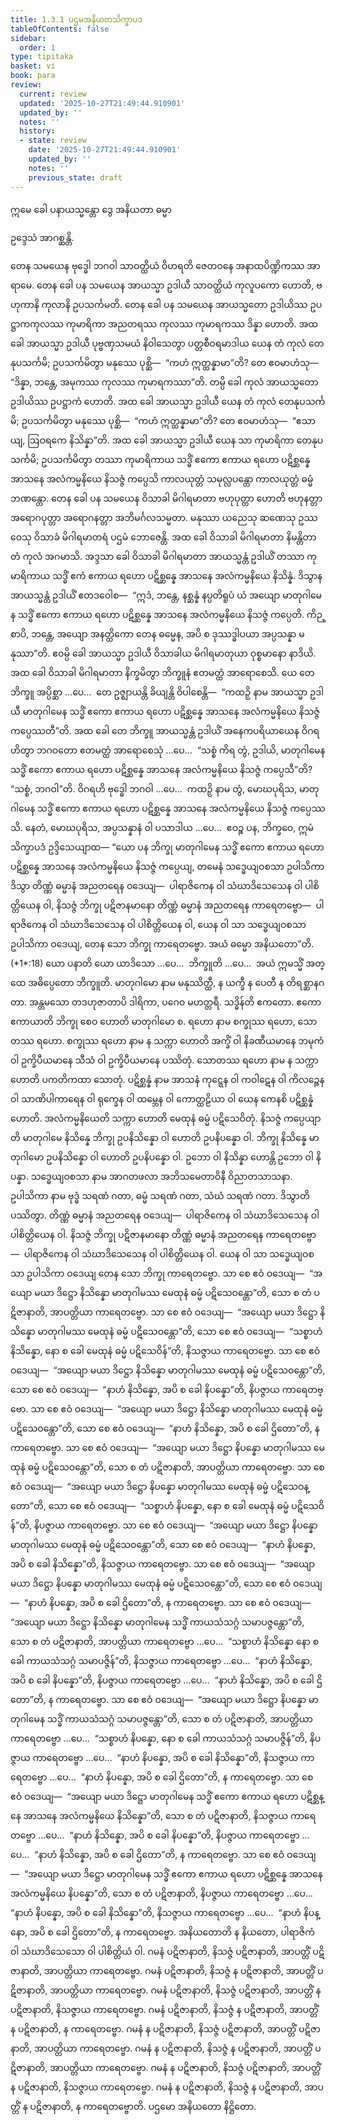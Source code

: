 ```yaml
---
title: 1.3.1 ပဌမအနိယတသိက္ခာပဒ
tableOfContents: false
sidebar:
  order: 1
type: tipitaka
basket: vi
book: para
review:
  current: review
  updated: '2025-10-27T21:49:44.910901'
  updated_by: ''
  notes: ''
  history:
  - state: review
    date: '2025-10-27T21:49:44.910901'
    updated_by: ''
    notes: ''
    previous_state: draft
---
```



<ReviewStatus review={frontmatter.review} showDetails={true} />

<HypothesisAnnotation frontmatter={frontmatter} />

<DynamicBreadcrumb />


<Paragraph number="1802" type="center" book="para">
ဣမေ ခေါ ပနာယသ္မန္တော ဒွေ အနိယတာ ဓမ္မာ

  
ဥဒ္ဒေသံ အာဂစ္ဆန္တိ.


</Paragraph>

<Division number="443" book="para" e="ch" v="1" p="285">

<Paragraph number="1803" book="para">
တေန သမယေန ဗုဒ္ဓေါ ဘဂဝါ သာဝတ္ထိယံ ဝိဟရတိ ဇေတဝနေ အနာထပိဏ္ဍိကဿ အာရာမေ. တေန ခေါ ပန သမယေန အာယသ္မာ ဥဒါယီ သာဝတ္ထိယံ ကုလူပကော ဟောတိ, ဗဟုကာနိ ကုလာနိ ဥပသင်္ကမတိ. တေန ခေါ ပန သမယေန အာယသ္မတော ဥဒါယိဿ ဥပဋ္ဌာကကုလဿ ကုမာရိကာ အညတရဿ ကုလဿ ကုမာရကဿ ဒိန္နာ ဟောတိ. အထ ခေါ အာယသ္မာ ဥဒါယီ ပုဗ္ဗဏှသမယံ နိဝါသေတွာ ပတ္တစီဝရမာဒါယ ယေန တံ ကုလံ တေနုပသင်္ကမိ; ဥပသင်္ကမိတွာ မနုဿေ ပုစ္ဆိ—  “ကဟံ ဣတ္ထန္နာမာ”တိ? တေ ဧဝမာဟံသု—  “ဒိန္နာ, ဘန္တေ, အမုကဿ ကုလဿ ကုမာရကဿာ”တိ. တမ္ပိ ခေါ ကုလံ အာယသ္မတော ဥဒါယိဿ ဥပဋ္ဌာကံ ဟောတိ. အထ ခေါ အာယသ္မာ ဥဒါယီ ယေန တံ ကုလံ တေနုပသင်္ကမိ; ဥပသင်္ကမိတွာ မနုဿေ ပုစ္ဆိ—  “ကဟံ ဣတ္ထန္နာမာ”တိ? တေ ဧဝမာဟံသု—  “ဧသာယျ, ဩဝရကေ နိသိန္နာ”တိ. အထ ခေါ အာယသ္မာ ဥဒါယီ ယေန သာ ကုမာရိကာ တေနုပသင်္ကမိ; ဥပသင်္ကမိတွာ တဿာ ကုမာရိကာယ သဒ္ဓိံ ဧကော ဧကာယ ရဟော ပဋိစ္ဆန္နေ အာသနေ အလံကမ္မနိယေ နိသဇ္ဇံ ကပ္ပေသိ ကာလယုတ္တံ သမုလ္လပန္တော ကာလယုတ္တံ ဓမ္မံ ဘဏန္တော.
</Paragraph>

<Paragraph number="1804" book="para">
တေန ခေါ ပန သမယေန ဝိသာခါ မိဂါရမာတာ ဗဟုပုတ္တာ ဟောတိ ဗဟုနတ္တာ အရောဂပုတ္တာ အရောဂနတ္တာ အဘိမင်္ဂလသမ္မတာ. မနုဿာ ယညေသု ဆဏေသု ဥဿဝေသု ဝိသာခံ မိဂါရမာတရံ ပဌမံ ဘောဇေန္တိ. အထ ခေါ ဝိသာခါ မိဂါရမာတာ နိမန္တိတာ တံ ကုလံ အဂမာသိ. အဒ္ဒသာ ခေါ ဝိသာခါ မိဂါရမာတာ အာယသ္မန္တံ ဥဒါယိံ တဿာ ကုမာရိကာယ သဒ္ဓိံ ဧကံ ဧကာယ ရဟော ပဋိစ္ဆန္နေ အာသနေ အလံကမ္မနိယေ နိသိန္နံ. ဒိသွာန အာယသ္မန္တံ ဥဒါယိံ ဧတဒဝေါစ—  “ဣဒံ, ဘန္တေ, နစ္ဆန္နံ နပ္ပတိရူပံ ယံ အယျော မာတုဂါမေန သဒ္ဓိံ ဧကော ဧကာယ ရဟော ပဋိစ္ဆန္နေ အာသနေ အလံကမ္မနိယေ နိသဇ္ဇံ ကပ္ပေတိ. ကိဉ္စာပိ, ဘန္တေ, အယျော အနတ္ထိကော တေန ဓမ္မေန, အပိ စ ဒုဿဒ္ဓါပယာ အပ္ပသန္နာ မနုဿာ”တိ. ဧဝမ္ပိ ခေါ အာယသ္မာ ဥဒါယီ ဝိသာခါယ မိဂါရမာတုယာ ဝုစ္စမာနော နာဒိယိ. အထ ခေါ ဝိသာခါ မိဂါရမာတာ နိက္ခမိတွာ ဘိက္ခူနံ ဧတမတ္ထံ အာရောစေသိ. ယေ တေ ဘိက္ခူ အပ္ပိစ္ဆာ …ပေ…  တေ ဥဇ္ဈာယန္တိ ခိယျန္တိ ဝိပါစေန္တိ—  “ကထဉှိ နာမ အာယသ္မာ ဥဒါယီ မာတုဂါမေန သဒ္ဓိံ ဧကော ဧကာယ ရဟော ပဋိစ္ဆန္နေ အာသနေ အလံကမ္မနိယေ နိသဇ္ဇံ ကပ္ပေဿတီ”တိ.
</Paragraph>

<Paragraph number="1805" book="para">
အထ ခေါ တေ ဘိက္ခူ အာယသ္မန္တံ ဥဒါယိံ အနေကပရိယာယေန ဝိဂရဟိတွာ ဘဂဝတော ဧတမတ္ထံ အာရောစေသုံ …ပေ…  “သစ္စံ ကိရ တွံ, ဥဒါယိ, မာတုဂါမေန သဒ္ဓိံ ဧကော ဧကာယ ရဟော ပဋိစ္ဆန္နေ အာသနေ အလံကမ္မနိယေ နိသဇ္ဇံ ကပ္ပေသီ”တိ? “သစ္စံ, ဘဂဝါ”တိ. ဝိဂရဟိ ဗုဒ္ဓေါ ဘဂဝါ …ပေ…  ကထဉှိ နာမ တွံ, မောဃပုရိသ, မာတုဂါမေန သဒ္ဓိံ ဧကော ဧကာယ ရဟော ပဋိစ္ဆန္နေ အာသနေ အလံကမ္မနိယေ နိသဇ္ဇံ ကပ္ပေဿသိ. နေတံ, မောဃပုရိသ, အပ္ပသန္နာနံ ဝါ ပသာဒါယ …ပေ…  ဧဝဉ္စ ပန, ဘိက္ခဝေ, ဣမံ သိက္ခာပဒံ ဥဒ္ဒိသေယျာထ—
</Paragraph>

</Division>
<Division number="444" book="para" e="ch" v="1" p="286">

<Paragraph number="1806" book="para">
<Emphasis>“ယော ပန ဘိက္ခု မာတုဂါမေန သဒ္ဓိံ ဧကော ဧကာယ ရဟော ပဋိစ္ဆန္နေ အာသနေ အလံကမ္မနိယေ နိသဇ္ဇံ ကပ္ပေယျ, တမေနံ သဒ္ဓေယျဝစသာ ဥပါသိကာ ဒိသွာ တိဏ္ဏံ ဓမ္မာနံ အညတရေန ဝဒေယျ—  ပါရာဇိကေန ဝါ သံဃာဒိသေသေန ဝါ ပါစိတ္တိယေန ဝါ, နိသဇ္ဇံ ဘိက္ခု ပဋိဇာနမာနော တိဏ္ဏံ ဓမ္မာနံ အညတရေန ကာရေတဗ္ဗော—  ပါရာဇိကေန ဝါ သံဃာဒိသေသေန ဝါ ပါစိတ္တိယေန ဝါ, ယေန ဝါ သာ သဒ္ဓေယျဝစသာ ဥပါသိကာ ဝဒေယျ, တေန သော ဘိက္ခု ကာရေတဗ္ဗော. အယံ ဓမ္မော အနိယတော”</Emphasis>တိ. (*1*:<Emphasis>18</Emphasis>)
</Paragraph>

</Division>
<Division number="445" book="para" e="ch" v="1" p="286">

<Paragraph number="1807" book="para">
<Emphasis>ယော ပနာ</Emphasis>တိ ယော ယာဒိသော …ပေ…  <Emphasis>ဘိက္ခူ</Emphasis>တိ …ပေ…  အယံ ဣမသ္မိံ အတ္ထေ အဓိပ္ပေတော ဘိက္ခူတိ.
</Paragraph>

<Paragraph number="1808" book="para">
<Emphasis>မာတုဂါမော</Emphasis> နာမ မနုဿိတ္ထီ, န ယက္ခီ န ပေတီ န တိရစ္ဆာနဂတာ. အန္တမသော တဒဟုဇာတာပိ ဒါရိကာ, ပဂေဝ မဟတ္တရီ.
</Paragraph>

<Paragraph number="1809" book="para">
<Emphasis>သဒ္ဓိန်</Emphasis>တိ ဧကတော.
</Paragraph>

<Paragraph number="1810" book="para">
<Emphasis>ဧကော ဧကာယာ</Emphasis>တိ ဘိက္ခု စေဝ ဟောတိ မာတုဂါမော စ.
</Paragraph>

<Paragraph number="1811" book="para">
<Emphasis>ရဟော</Emphasis> နာမ စက္ခုဿ ရဟော, သောတဿ ရဟော. <Emphasis>စက္ခုဿ ရဟော</Emphasis> နာမ န သက္ကာ ဟောတိ အက္ခိံ ဝါ နိခဏီယမာနေ ဘမုကံ ဝါ ဥက္ခိပီယမာနေ သီသံ ဝါ ဥက္ခိပီယမာနေ ပဿိတုံ. <Emphasis>သောတဿ ရဟော</Emphasis> နာမ န သက္ကာ ဟောတိ ပကတိကထာ သောတုံ.
</Paragraph>

<Paragraph number="1812" book="para">
<Emphasis>ပဋိစ္ဆန္နံ</Emphasis> နာမ အာသနံ ကုဋ္ဋေန ဝါ ကဝါဋေန ဝါ ကိလဉ္ဇေန ဝါ သာဏိပါကာရေန ဝါ ရုက္ခေန ဝါ ထမ္ဘေန ဝါ ကောတ္ထဠိယာ ဝါ ယေန ကေနစိ ပဋိစ္ဆန္နံ ဟောတိ.
</Paragraph>

<Paragraph number="1813" book="para">
<Emphasis>အလံကမ္မနိယေ</Emphasis>တိ သက္ကာ ဟောတိ မေထုနံ ဓမ္မံ ပဋိသေဝိတုံ.
</Paragraph>

<Paragraph number="1814" book="para">
<Emphasis>နိသဇ္ဇံ ကပ္ပေယျာ</Emphasis>တိ မာတုဂါမေ နိသိန္နေ ဘိက္ခု ဥပနိသိန္နော ဝါ ဟောတိ ဥပနိပန္နော ဝါ. ဘိက္ခု နိသိန္နေ မာတုဂါမော ဥပနိသိန္နော ဝါ ဟောတိ ဥပနိပန္နော ဝါ. ဥဘော ဝါ နိသိန္နာ ဟောန္တိ ဥဘော ဝါ နိပန္နာ.
</Paragraph>

<Paragraph number="1815" book="para">
<Emphasis>သဒ္ဓေယျဝစသာ</Emphasis> နာမ အာဂတဖလာ အဘိသမေတာဝိနီ ဝိညာတသာသနာ.
</Paragraph>

<Paragraph number="1816" book="para">
<Emphasis>ဥပါသိကာ</Emphasis> နာမ ဗုဒ္ဓံ သရဏံ ဂတာ, ဓမ္မံ သရဏံ ဂတာ, သံဃံ သရဏံ ဂတာ.
</Paragraph>

<Paragraph number="1817" book="para">
<Emphasis>ဒိသွာ</Emphasis>တိ ပဿိတွာ.
</Paragraph>

<Paragraph number="1818" book="para">
တိဏ္ဏံ ဓမ္မာနံ အညတရေန ဝဒေယျ—  ပါရာဇိကေန ဝါ သံဃာဒိသေသေန ဝါ ပါစိတ္တိယေန ဝါ. နိသဇ္ဇံ ဘိက္ခု ပဋိဇာနမာနော တိဏ္ဏံ ဓမ္မာနံ အညတရေန ကာရေတဗ္ဗော—  ပါရာဇိကေန ဝါ သံဃာဒိသေသေန ဝါ ပါစိတ္တိယေန ဝါ. ယေန ဝါ သာ သဒ္ဓေယျဝစသာ ဥပါသိကာ ဝဒေယျ တေန သော ဘိက္ခု ကာရေတဗ္ဗော.
</Paragraph>

</Division>
<Division number="446" book="para" e="ch" v="1" p="287">

<Paragraph number="1819" book="para">
သာ စေ ဧဝံ ဝဒေယျ—  “အယျော မယာ ဒိဋ္ဌော နိသိန္နော မာတုဂါမဿ မေထုနံ ဓမ္မံ ပဋိသေဝန္တော”တိ, သော စ တံ ပဋိဇာနာတိ, အာပတ္တိယာ ကာရေတဗ္ဗော. သာ စေ ဧဝံ ဝဒေယျ—  “အယျော မယာ ဒိဋ္ဌော နိသိန္နော မာတုဂါမဿ မေထုနံ ဓမ္မံ ပဋိသေဝန္တော”တိ, သော စေ ဧဝံ ဝဒေယျ—  “သစ္စာဟံ နိသိန္နော, နော စ ခေါ မေထုနံ ဓမ္မံ ပဋိသေဝိန်”တိ, နိသဇ္ဇာယ ကာရေတဗ္ဗော. သာ စေ ဧဝံ ဝဒေယျ—  “အယျော မယာ ဒိဋ္ဌော နိသိန္နော မာတုဂါမဿ မေထုနံ ဓမ္မံ ပဋိသေဝန္တော”တိ, သော စေ ဧဝံ ဝဒေယျ—  “နာဟံ နိသိန္နော, အပိ စ ခေါ နိပန္နော”တိ, နိပဇ္ဇာယ ကာရေတဗ္ဗော. သာ စေ ဧဝံ ဝဒေယျ—  “အယျော မယာ ဒိဋ္ဌော နိသိန္နော မာတုဂါမဿ မေထုနံ ဓမ္မံ ပဋိသေဝန္တော”တိ, သော စေ ဧဝံ ဝဒေယျ—  “နာဟံ နိသိန္နော, အပိ စ ခေါ ဌိတော”တိ, န ကာရေတဗ္ဗော.
</Paragraph>

</Division>
<Division number="447" book="para" e="ch" v="1" p="288">

<Paragraph number="1820" book="para">
သာ စေ ဧဝံ ဝဒေယျ—  “အယျော မယာ ဒိဋ္ဌော နိပန္နော မာတုဂါမဿ မေထုနံ ဓမ္မံ ပဋိသေဝန္တော”တိ, သော စ တံ ပဋိဇာနာတိ, အာပတ္တိယာ ကာရေတဗ္ဗော. သာ စေ ဧဝံ ဝဒေယျ—  “အယျော မယာ ဒိဋ္ဌော နိပန္နော မာတုဂါမဿ မေထုနံ ဓမ္မံ ပဋိသေဝန္တော”တိ, သော စေ ဧဝံ ဝဒေယျ—  “သစ္စာဟံ နိပန္နော, နော စ ခေါ မေထုနံ ဓမ္မံ ပဋိသေဝိန်”တိ, နိပဇ္ဇာယ ကာရေတဗ္ဗော. သာ စေ ဧဝံ ဝဒေယျ—  “အယျော မယာ ဒိဋ္ဌော နိပန္နော မာတုဂါမဿ မေထုနံ ဓမ္မံ ပဋိသေဝန္တော”တိ, သော စေ ဧဝံ ဝဒေယျ—  “နာဟံ နိပန္နော, အပိ စ ခေါ နိသိန္နော”တိ, နိသဇ္ဇာယ ကာရေတဗ္ဗော. သာ စေ ဧဝံ ဝဒေယျ—  “အယျော မယာ ဒိဋ္ဌော နိပန္နော မာတုဂါမဿ မေထုနံ ဓမ္မံ ပဋိသေဝန္တော”တိ, သော စေ ဧဝံ ဝဒေယျ—  “နာဟံ နိပန္နော, အပိ စ ခေါ ဌိတော”တိ, န ကာရေတဗ္ဗော.
</Paragraph>

</Division>
<Division number="448" book="para" e="ch" v="1" p="288">

<Paragraph number="1821" book="para">
သာ စေ ဧဝံ ဝဒေယျ—  “အယျော မယာ ဒိဋ္ဌော နိသိန္နော မာတုဂါမေန သဒ္ဓိံ ကာယသံသဂ္ဂံ သမာပဇ္ဇန္တော”တိ, သော စ တံ ပဋိဇာနာတိ, အာပတ္တိယာ ကာရေတဗ္ဗော …ပေ…  “သစ္စာဟံ နိသိန္နော နော စ ခေါ ကာယသံသဂ္ဂံ သမာပဇ္ဇိန်”တိ, နိသဇ္ဇာယ ကာရေတဗ္ဗော …ပေ…  “နာဟံ နိသိန္နော, အပိ စ ခေါ နိပန္နော”တိ, နိပဇ္ဇာယ ကာရေတဗ္ဗော …ပေ…  “နာဟံ နိသိန္နော, အပိ စ ခေါ ဌိတော”တိ, န ကာရေတဗ္ဗော.
</Paragraph>

<Paragraph number="1822" book="para">
သာ စေ ဧဝံ ဝဒေယျ—  “အယျော မယာ ဒိဋ္ဌော နိပန္နော မာတုဂါမေန သဒ္ဓိံ ကာယသံသဂ္ဂံ သမာပဇ္ဇန္တော”တိ, သော စ တံ ပဋိဇာနာတိ, အာပတ္တိယာ ကာရေတဗ္ဗော …ပေ…  “သစ္စာဟံ နိပန္နော, နော စ ခေါ ကာယသံသဂ္ဂံ သမာပဇ္ဇိန်”တိ, နိပဇ္ဇာယ ကာရေတဗ္ဗော …ပေ…  “နာဟံ နိပန္နော, အပိ စ ခေါ နိသိန္နော”တိ, နိသဇ္ဇာယ ကာရေတဗ္ဗော …ပေ…  “နာဟံ နိပန္နော, အပိ စ ခေါ ဌိတော”တိ, န ကာရေတဗ္ဗော.
</Paragraph>

</Division>
<Division number="449" book="para" e="ch" v="1" p="288">

<Paragraph number="1823" book="para">
သာ စေ ဧဝံ ဝဒေယျ—  “အယျော မယာ ဒိဋ္ဌော မာတုဂါမေန သဒ္ဓိံ ဧကော ဧကာယ ရဟော ပဋိစ္ဆန္နေ အာသနေ အလံကမ္မနိယေ နိသိန္နော”တိ, သော စ တံ ပဋိဇာနာတိ, နိသဇ္ဇာယ ကာရေတဗ္ဗော …ပေ…  “နာဟံ နိသိန္နော, အပိ စ ခေါ နိပန္နော”တိ, နိပဇ္ဇာယ ကာရေတဗ္ဗော …ပေ…  “နာဟံ နိသိန္နော, အပိ စ ခေါ ဌိတော”တိ, န ကာရေတဗ္ဗော.
</Paragraph>

</Division>
<Division number="450" book="para" e="ch" v="1" p="289">

<Paragraph number="1824" book="para">
သာ စေ ဧဝံ ဝဒေယျ—  “အယျော မယာ ဒိဋ္ဌော မာတုဂါမေန သဒ္ဓိံ ဧကော ဧကာယ ရဟော ပဋိစ္ဆန္နေ အာသနေ အလံကမ္မနိယေ နိပန္နော”တိ, သော စ တံ ပဋိဇာနာတိ, နိပဇ္ဇာယ ကာရေတဗ္ဗော …ပေ…  “နာဟံ နိပန္နော, အပိ စ ခေါ နိသိန္နော”တိ, နိသဇ္ဇာယ ကာရေတဗ္ဗော …ပေ…  “နာဟံ နိပန္နော, အပိ စ ခေါ ဌိတော”တိ, န ကာရေတဗ္ဗော.
</Paragraph>

<Paragraph number="1825" book="para">
<Emphasis>အနိယတော</Emphasis>တိ န နိယတော, ပါရာဇိကံ ဝါ သံဃာဒိသေသော ဝါ ပါစိတ္တိယံ ဝါ.
</Paragraph>

</Division>
<Division number="451" book="para" e="ch" v="1" p="289">

<Paragraph number="1826" book="para">
ဂမနံ ပဋိဇာနာတိ, နိသဇ္ဇံ ပဋိဇာနာတိ, အာပတ္တိံ ပဋိဇာနာတိ, အာပတ္တိယာ ကာရေတဗ္ဗော. ဂမနံ ပဋိဇာနာတိ, နိသဇ္ဇံ န ပဋိဇာနာတိ, အာပတ္တိံ ပဋိဇာနာတိ, အာပတ္တိယာ ကာရေတဗ္ဗော. ဂမနံ ပဋိဇာနာတိ, နိသဇ္ဇံ ပဋိဇာနာတိ, အာပတ္တိံ န ပဋိဇာနာတိ, နိသဇ္ဇာယ ကာရေတဗ္ဗော. ဂမနံ ပဋိဇာနာတိ, နိသဇ္ဇံ န ပဋိဇာနာတိ, အာပတ္တိံ န ပဋိဇာနာတိ, န ကာရေတဗ္ဗော.
</Paragraph>

<Paragraph number="1827" book="para">
ဂမနံ န ပဋိဇာနာတိ, နိသဇ္ဇံ ပဋိဇာနာတိ, အာပတ္တိံ ပဋိဇာနာတိ, အာပတ္တိယာ ကာရေတဗ္ဗော. ဂမနံ န ပဋိဇာနာတိ, နိသဇ္ဇံ န ပဋိဇာနာတိ, အာပတ္တိံ ပဋိဇာနာတိ, အာပတ္တိယာ ကာရေတဗ္ဗော. ဂမနံ န ပဋိဇာနာတိ, နိသဇ္ဇံ ပဋိဇာနာတိ, အာပတ္တိံ န ပဋိဇာနာတိ, နိသဇ္ဇာယ ကာရေတဗ္ဗော. ဂမနံ န ပဋိဇာနာတိ, နိသဇ္ဇံ န ပဋိဇာနာတိ, အာပတ္တိံ န ပဋိဇာနာတိ, န ကာရေတဗ္ဗောတိ.

</Paragraph>
</Division>

<Paragraph number="1828" type="center" book="para">
ပဌမော အနိယတော နိဋ္ဌိတော.
</Paragraph>